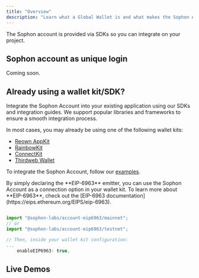 ```yaml
---
title: "Overview"
description: "Learn what a Global Wallet is and what makes the Sophon Account special"
---
```


The Sophon account is provided via SDKs so you can integrate on your project.

## Sophon account as unique login

Coming soon.

## Already using a wallet kit/SDK?

Integrate the Sophon Account into your existing application using our SDKs and integration guides. We support popular libraries and frameworks to ensure a smooth integration process.

In most cases, you may already be using one of the following wallet kits:

- [Reown AppKit](https://docs.reown.com/appkit/overview)
- [RainbowKit](https://rainbow.me/)
- [ConnectKit](https://docs.family.co/connectkit)
- [Thirdweb Wallet](https://portal.thirdweb.com/)

To integrate the Sophon Account, follow our [examples](https://github.com/sophon-org/sophon-account/tree/main/examples).

<Note>
  By simply declaring the **EIP-6963** emitter, you can use the Sophon Account as a
  connection option in your wallet kit. To learn more about **EIP-6963**, check out the [EIP-6963
  documentation](https://eips.ethereum.org/EIPS/eip-6963).
</Note>

```typescript

import "@sophon-labs/account-eip6963/mainnet";
// or
import "@sophon-labs/account-eip6963/testnet";

// Then, inside your wallet kit configuration:
...
    enableEIP6963: true,
```

## Live Demos

<CardGroup cols={4}>

<Card title="RainbowKit" icon="code" href="/sophon-account/examples/rainbowkit">

</Card>

<Card title="Reown AppKit" icon="code" href="/sophon-account/examples/appkit">

</Card>

<Card title="ConnectKit" icon="code" href="/sophon-account/examples/connectkit">

</Card>

<Card title="Thirdweb Wallet" icon="code" href="/sophon-account/examples/thirdweb">

</Card>

</CardGroup>
